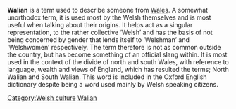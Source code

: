 {{Cleanup|date=February 2006}}
{{Unreferenced|date=February 2006}}

'''Walian''' is a term used to describe someone from [[Wales]]. A somewhat unorthodox term, it is used most by the Welsh themselves and is most useful when talking about their origins. It helps act as a singular representation, to the rather collective ‘Welsh’ and has the basis of not being concerned by gender that lends itself to ‘Welshman’ and ‘Welshwomen’ respectively. The term therefore is not as common outside the country, but has become something of an official slang within. It is most used in the context of the divide of north and south Wales, with reference to language, wealth and views of England, which has resulted the terms; North Walian and South Walian. This word is included in the Oxford English dictionary despite being a word used mainly by Welsh speaking citizens.

[[Category:Welsh culture]]
[[Category:Welsh people| Walian]]